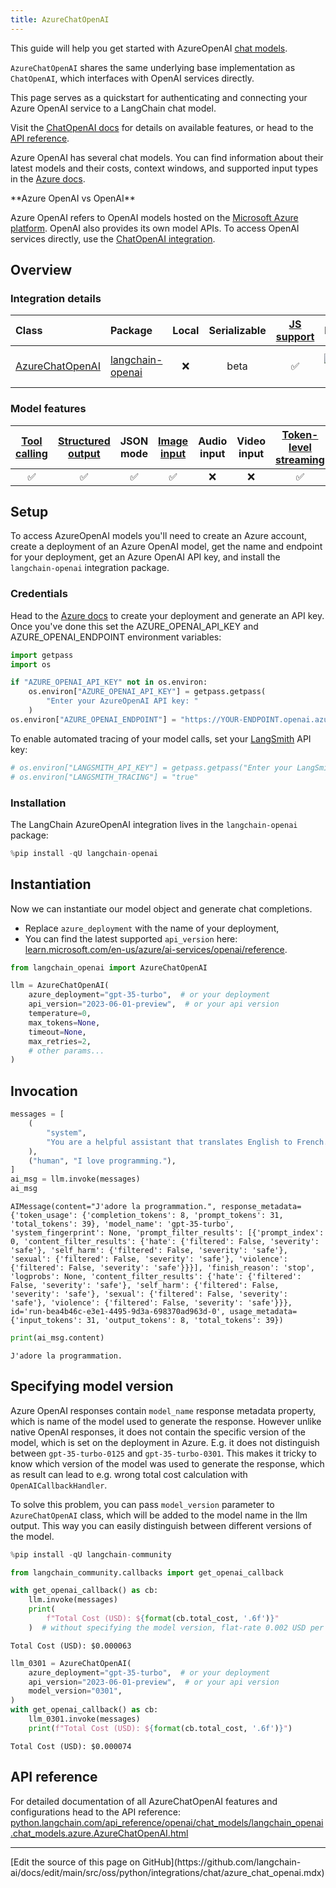 ```yaml
---
title: AzureChatOpenAI
---
```


This guide will help you get started with AzureOpenAI [chat models](/oss/python/langchain/models).

<Note>

`AzureChatOpenAI` shares the same underlying base implementation as `ChatOpenAI`,
which interfaces with OpenAI services directly.

This page serves as a quickstart for authenticating and connecting your Azure OpenAI service to a LangChain chat model.

Visit the [ChatOpenAI docs](/oss/python/integrations/chat/openai/) for details on available
features, or head to the [API reference](https://python.langchain.com/api_reference/openai/chat_models/langchain_openai.chat_models.azure.AzureChatOpenAI.html).

</Note>

Azure OpenAI has several chat models. You can find information about their latest models and their costs, context windows, and supported input types in the [Azure docs](https://learn.microsoft.com/en-us/azure/ai-services/openai/concepts/models).

<Info>
**Azure OpenAI vs OpenAI**

Azure OpenAI refers to OpenAI models hosted on the [Microsoft Azure platform](https://azure.microsoft.com/en-us/products/ai-services/openai-service). OpenAI also provides its own model APIs. To access OpenAI services directly, use the [ChatOpenAI integration](/oss/python/integrations/chat/openai/).

</Info>

## Overview

### Integration details

| Class | Package | Local | Serializable | [JS support](https://js.langchain.com/docs/integrations/chat/azure) | Downloads | Version |
| :--- | :--- | :---: | :---: |  :---: | :---: | :---: |
| [AzureChatOpenAI](https://python.langchain.com/api_reference/openai/chat_models/langchain_openai.chat_models.azure.AzureChatOpenAI.html) | [langchain-openai](https://python.langchain.com/api_reference/openai/index.html) | ❌ | beta | ✅ | ![PyPI - Downloads](https://img.shields.io/pypi/dm/langchain-openai?style=flat-square&label=%20) | ![PyPI - Version](https://img.shields.io/pypi/v/langchain-openai?style=flat-square&label=%20) |

### Model features

| [Tool calling](/oss/python/langchain/tools) | [Structured output](/oss/python/langchain/structured-output) | JSON mode | [Image input](/oss/python/langchain/messages#multimodal) | Audio input | Video input | [Token-level streaming](/oss/python/langchain/streaming/) | Native async | [Token usage](/oss/python/langchain/models#token-usage) | [Logprobs](/oss/python/langchain/models#log-probabilities) |
| :---: | :---: | :---: | :---: |  :---: | :---: | :---: | :---: | :---: | :---: |
| ✅ | ✅ | ✅ | ✅ | ❌ | ❌ | ✅ | ✅ | ✅ | ✅ |

## Setup

To access AzureOpenAI models you'll need to create an Azure account, create a deployment of an Azure OpenAI model, get the name and endpoint for your deployment, get an Azure OpenAI API key, and install the `langchain-openai` integration package.

### Credentials

Head to the [Azure docs](https://learn.microsoft.com/en-us/azure/ai-services/openai/chatgpt-quickstart?tabs=command-line%2Cpython-new&pivots=programming-language-python) to create your deployment and generate an API key. Once you've done this set the AZURE_OPENAI_API_KEY and AZURE_OPENAI_ENDPOINT environment variables:

```python
import getpass
import os

if "AZURE_OPENAI_API_KEY" not in os.environ:
    os.environ["AZURE_OPENAI_API_KEY"] = getpass.getpass(
        "Enter your AzureOpenAI API key: "
    )
os.environ["AZURE_OPENAI_ENDPOINT"] = "https://YOUR-ENDPOINT.openai.azure.com/"
```

To enable automated tracing of your model calls, set your [LangSmith](https://docs.smith.langchain.com/) API key:

```python
# os.environ["LANGSMITH_API_KEY"] = getpass.getpass("Enter your LangSmith API key: ")
# os.environ["LANGSMITH_TRACING"] = "true"
```

### Installation

The LangChain AzureOpenAI integration lives in the `langchain-openai` package:

```python
%pip install -qU langchain-openai
```

## Instantiation

Now we can instantiate our model object and generate chat completions.

- Replace `azure_deployment` with the name of your deployment,
- You can find the latest supported `api_version` here: [learn.microsoft.com/en-us/azure/ai-services/openai/reference](https://learn.microsoft.com/en-us/azure/ai-services/openai/reference).

```python
from langchain_openai import AzureChatOpenAI

llm = AzureChatOpenAI(
    azure_deployment="gpt-35-turbo",  # or your deployment
    api_version="2023-06-01-preview",  # or your api version
    temperature=0,
    max_tokens=None,
    timeout=None,
    max_retries=2,
    # other params...
)
```

## Invocation

```python
messages = [
    (
        "system",
        "You are a helpful assistant that translates English to French. Translate the user sentence.",
    ),
    ("human", "I love programming."),
]
ai_msg = llm.invoke(messages)
ai_msg
```

```output
AIMessage(content="J'adore la programmation.", response_metadata={'token_usage': {'completion_tokens': 8, 'prompt_tokens': 31, 'total_tokens': 39}, 'model_name': 'gpt-35-turbo', 'system_fingerprint': None, 'prompt_filter_results': [{'prompt_index': 0, 'content_filter_results': {'hate': {'filtered': False, 'severity': 'safe'}, 'self_harm': {'filtered': False, 'severity': 'safe'}, 'sexual': {'filtered': False, 'severity': 'safe'}, 'violence': {'filtered': False, 'severity': 'safe'}}}], 'finish_reason': 'stop', 'logprobs': None, 'content_filter_results': {'hate': {'filtered': False, 'severity': 'safe'}, 'self_harm': {'filtered': False, 'severity': 'safe'}, 'sexual': {'filtered': False, 'severity': 'safe'}, 'violence': {'filtered': False, 'severity': 'safe'}}}, id='run-bea4b46c-e3e1-4495-9d3a-698370ad963d-0', usage_metadata={'input_tokens': 31, 'output_tokens': 8, 'total_tokens': 39})
```

```python
print(ai_msg.content)
```

```output
J'adore la programmation.
```

## Specifying model version

Azure OpenAI responses contain `model_name` response metadata property, which is name of the model used to generate the response. However unlike native OpenAI responses, it does not contain the specific version of the model, which is set on the deployment in Azure. E.g. it does not distinguish between `gpt-35-turbo-0125` and `gpt-35-turbo-0301`. This makes it tricky to know which version of the model was used to generate the response, which as result can lead to e.g. wrong total cost calculation with `OpenAICallbackHandler`.

To solve this problem, you can pass `model_version` parameter to `AzureChatOpenAI` class, which will be added to the model name in the llm output. This way you can easily distinguish between different versions of the model.

```python
%pip install -qU langchain-community
```

```python
from langchain_community.callbacks import get_openai_callback

with get_openai_callback() as cb:
    llm.invoke(messages)
    print(
        f"Total Cost (USD): ${format(cb.total_cost, '.6f')}"
    )  # without specifying the model version, flat-rate 0.002 USD per 1k input and output tokens is used
```

```output
Total Cost (USD): $0.000063
```

```python
llm_0301 = AzureChatOpenAI(
    azure_deployment="gpt-35-turbo",  # or your deployment
    api_version="2023-06-01-preview",  # or your api version
    model_version="0301",
)
with get_openai_callback() as cb:
    llm_0301.invoke(messages)
    print(f"Total Cost (USD): ${format(cb.total_cost, '.6f')}")
```

```output
Total Cost (USD): $0.000074
```

## API reference

For detailed documentation of all AzureChatOpenAI features and configurations head to the API reference: [python.langchain.com/api_reference/openai/chat_models/langchain_openai.chat_models.azure.AzureChatOpenAI.html](https://python.langchain.com/api_reference/openai/chat_models/langchain_openai.chat_models.azure.AzureChatOpenAI.html)

---

<Callout icon="pen-to-square" iconType="regular">
  [Edit the source of this page on GitHub](https://github.com/langchain-ai/docs/edit/main/src/oss/python/integrations/chat/azure_chat_openai.mdx)
</Callout>
